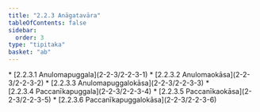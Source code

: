 ```yaml
---
title: "2.2.3 Anāgatavāra"
tableOfContents: false
sidebar:
  order: 3
type: "tipitaka"
basket: "ab"
---
```



<DynamicBreadcrumb />



<TableOfContents>
* [2.2.3.1 Anulomapuggala](2-2-3/2-2-3-1)
* [2.2.3.2 Anulomaokāsa](2-2-3/2-2-3-2)
* [2.2.3.3 Anulomapuggalokāsa](2-2-3/2-2-3-3)
* [2.2.3.4 Paccanīkapuggala](2-2-3/2-2-3-4)
* [2.2.3.5 Paccanīkaokāsa](2-2-3/2-2-3-5)
* [2.2.3.6 Paccanīkapuggalokāsa](2-2-3/2-2-3-6)
</TableOfContents>